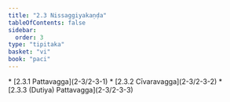 ```yaml
---
title: "2.3 Nissaggiyakaṇḍa"
tableOfContents: false
sidebar:
  order: 3
type: "tipitaka"
basket: "vi"
book: "paci"
---
```



<DynamicBreadcrumb />



<TableOfContents book="paci" section="2.3">
* [2.3.1 Pattavagga](2-3/2-3-1)
* [2.3.2 Cīvaravagga](2-3/2-3-2)
* [2.3.3 (Dutiya) Pattavagga](2-3/2-3-3)
</TableOfContents>